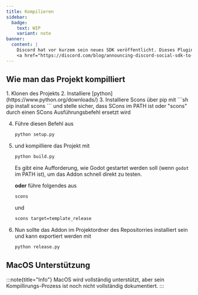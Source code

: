 ```yaml
---
title: Kompilieren
sidebar:
  badge:
    text: WIP
    variant: note
banner:
  content: |
    Discord hat vor kurzem sein neues SDK veröffentlicht. Dieses Plugin wird so bald wie möglich komplett überarbeitet und mit neuen Docs versehen.
    <a href="https://discord.com/blog/announcing-discord-social-sdk-to-power-game-comms" target="_blank">Discord's anouncement</a>
---
```


## Wie man das Projekt kompilliert
<Steps>
1. Klonen des Projekts
2. Installiere [python](https://www.python.org/downloads/)
3. Installiere Scons über pip mit
    ```sh
    pip install scons
    ```
    und stelle sicher, dass SCons im PATH ist oder "scons" durch einen SCons Ausführungsbefehl ersetzt wird<br/>

4. Führe diesen Befehl aus 
    ```sh title="Einrichten des Projektquellcodes..."
    python setup.py
    ``` 
5. und kompilliere das Projekt mit 
    ```sh title="Kopillierung des Plugins für die aktuelle Plattform..."
    python build.py 
    ``` 
    Es gibt eine Aufforderung, wie Godot gestartet werden soll (wenn `godot` im PATH ist), um das Addon schnell direkt zu testen.

    **oder** führe folgendes aus
    ```sh title="Kopillierung von DEBUG Godot-Projektexports..."
    scons
    ```
    und
    ```sh title="Kopillierung von RELEASE Godot-Projektexports..."
    scons target=template_release
    ```
6. Nun sollte das Addon im Projektordner des Repositorries installiert sein und kann exportiert werden mit
    ```sh title="Exportieren der Zip und Plugin-Demos..."
    python release.py
    ```
</Steps>

## MacOS Unterstützung

:::note{title="Info"}
MacOS wird vollständig unterstützt, aber sein Kompillirungs-Prozess ist noch nicht vollständig dokumentiert.
:::
